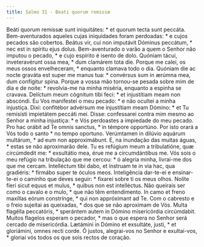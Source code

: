 ```yaml
---
title: Salmo 31 - Beati quorum remissæ
---
```


<div class="grid grid-cols-2 gap-5">
  <span class="col-6 dropcaps text-justify">
    Beáti quorum remíssæ sunt iniquitátes: * et quorum tecta sunt peccáta.
  </span>
  <span class="col-6 dropcaps text-justify">
    Bem-aventurados aqueles cujas iniquidades foram perdoadas: * e cujos pecados
    são cobertos.
  </span>
  <span class="col-6 text-justify">
    Beátus vir, cui non imputávit Dóminus peccátum, * nec est in spíritu ejus
    dolus.
  </span>
  <span class="col-6 text-justify">
    Bem-aventurado o varão a quem o Senhor não imputou o pecado, * e cujo
    espírito é isento de dolo.
  </span>
  <span class="col-6 text-justify">
    Quóniam tácui, inveteravérunt ossa mea, * dum clamárem tota die.
  </span>
  <span class="col-6 text-justify">
    Porque me calei, os meus ossos envelheceram, * enquanto clamava todo o dia.
  </span>
  <span class="col-6 text-justify">
    Quóniam die ac nocte graváta est super me manus tua: * convérsus sum in
    ærúmna mea, dum confígitur spina.
  </span>
  <span class="col-6 text-justify">
    Porque a vossa mão tornou-se pesada sobre mim de dia e de noite: *
    revolvia-me na minha miséria, enquanto a espinha se cravava.
  </span>
  <span class="col-6 text-justify">
    Delíctum meum cógnitum tibi feci: * et injustítiam meam non abscóndi.
  </span>
  <span class="col-6 text-justify">
    Eu Vos manifestei o meu pecado: * e não ocultei a minha injustiça.
  </span>
  <span class="col-6 text-justify">
    Dixi: confitébor advérsum me injustítiam meam Dómino: * et Tu remisísti
    impietátem peccáti mei.
  </span>
  <span class="col-6 text-justify">
    Disse: confessarei contra mim mesmo ao Senhor a minha injustiça: * e Vós
    perdoastes a impiedade do meu pecado.
  </span>
  <span class="col-6 text-justify">
    Pro hac orábit ad Te omnis sanctus, * in témpore opportúno.
  </span>
  <span class="col-6 text-justify">
    Por isto orará a Vós todo o santo * no tempo oportuno.
  </span>
  <span class="col-6 text-justify">
    Verúmtamen in dilúvio aquárum multárum, * ad eum non approximábunt.
  </span>
  <span class="col-6 text-justify">
    E, na inundação das muitas águas, * estas se não aproximarão dele.
  </span>
  <span class="col-6 text-justify">
    Tu es refúgium meum a tribulatióne, quæ circúmdedit me: * exsultátio mea,
    érue me a circumdántibus me.
  </span>
  <span class="col-6 text-justify">
    Vós sois o meu refúgio na tribulação que me cercou: * ó alegria minha,
    livrai-me dos que me cercam.
  </span>
  <span class="col-6 text-justify">
    Intelléctum tibi dabo, et ínstruam te in via hac, qua gradiéris: * firmábo
    super te óculos meos.
  </span>
  <span class="col-6 text-justify">
    Inteligência dar-te-ei e ensinar-te-ei o caminho que deves seguir: * fixarei
    sobre ti os meus olhos.
  </span>
  <span class="col-6 text-justify">
    Nolíte fíeri sicut equus et mulus, * quibus non est intelléctus.
  </span>
  <span class="col-6 text-justify">
    Não queirais ser como o cavalo e o mulo, * que não têm entendimento.
  </span>
  <span class="col-6 text-justify">
    In camo et freno maxíllas eórum constrínge, * qui non appróximant ad Te.
  </span>
  <span class="col-6 text-justify">
    Com o cabresto e o freio sujeitai as queixadas, * dos que se não aproximam
    de Vós.
  </span>
  <span class="col-6 text-justify">
    Multa flagélla peccatóris, * sperántem autem in Dómino misericórdia
    circúmdabit.
  </span>
  <span class="col-6 text-justify">
    Muitos flagelos esperam o pecador, * mas o que espera no Senhor será cercado
    de misericórdia.
  </span>
  <span class="col-6 text-justify">
    Lætámini in Dómino et exsultáte, justi, * et gloriámini, omnes recti corde.
  </span>
  <span class="col-6 text-justify">
    Ó justos, alegrai-vos no Senhor e exultai-vos, * gloriai vós todos os que
    sois rectos de coração.
  </span>
</div>
